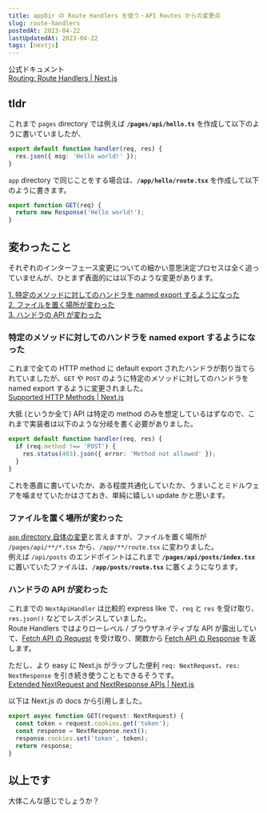 ```yaml
---
title: appDir の Route Handlers を使う・API Routes からの変更点
slug: route-handlers
postedAt: 2023-04-22
lastUpdatedAt: 2023-04-22
tags: [nextjs]
---
```


公式ドキュメント  
[Routing: Route Handlers | Next.js](https://beta.nextjs.org/docs/routing/route-handlers)

## tldr

これまで `pages` directory では例えば **`/pages/api/hello.ts`** を作成して以下のように書いていましたが、

```typescript
export default function handler(req, res) {
  res.json({ msg: 'Hello world!' });
}
```

`app` directory で同じことをする場合は、**`/app/hello/route.tsx`** を作成して以下のように書きます。

```typescript
export function GET(req) {
  return new Response('Hello world!');
}
```

## 変わったこと

それぞれのインターフェース変更についての細かい意思決定プロセスは全く追っていませんが、ひとまず表面的には以下のような変更があります。

[1. 特定のメソッドに対してのハンドラを named export するようになった](#特定のメソッドに対してのハンドラを-named-export-するようになった)  
[2. ファイルを置く場所が変わった](#ファイルを置く場所が変わった)  
[3. ハンドラの API が変わった](#ハンドラの-api-が変わった)

### 特定のメソッドに対してのハンドラを named export するようになった

これまで全ての HTTP method に default export されたハンドラが割り当てられていましたが、`GET` や `POST` のように特定のメソッドに対してのハンドラを named export するように変更されました。  
[Supported HTTP Methods | Next.js](https://beta.nextjs.org/docs/routing/route-handlers#supported-http-methods)

大抵 (というか全て) API は特定の method のみを想定しているはずなので、これまで実装者は以下のような分岐を書く必要がありました。

```typescript
export default function handler(req, res) {
  if (req.method !== 'POST') {
    res.status(403).json({ error: 'Method not allowed' });
  }
}
```

これを愚直に書いていたか、ある程度共通化していたか、うまいことミドルウェアを噛ませていたかはさておき、単純に嬉しい update かと思います。

### ファイルを置く場所が変わった

[`app` directory 自体の変更](https://beta.nextjs.org/docs/routing/fundamentals)と言えますが、ファイルを置く場所が `/pages/api/**/*.tsx` から、`/app/**/route.tsx` に変わりました。  
例えば `/api/posts` のエンドポイントはこれまで **`/pages/api/posts/index.tsx`** に置いていたファイルは、**`/app/posts/route.tsx`** に置くようになります。

### ハンドラの API が変わった

これまでの `NextApiHandler` は比較的 express like で、`req` と `res` を受け取り、`res.json()` などでレスポンスしていました。  
Route Handlers ではよりローレベル / ブラウザネイティブな API が露出していて、[Fetch API の Request](https://developer.mozilla.org/en-US/docs/Web/API/Request) を受け取り、関数から [Fetch API の Response](https://developer.mozilla.org/en-US/docs/Web/API/Response) を返します。

ただし、より easy に Next.js がラップした便利 `req: NextRequest`、`res: NextResponse` を引き続き使うこともできるそうです。  
[Extended NextRequest and NextResponse APIs | Next.js](https://beta.nextjs.org/docs/routing/route-handlers#extended-nextrequest-and-nextresponse-apis)

以下は Next.js の docs から引用しました。

```typescript
export async function GET(request: NextRequest) {
  const token = request.cookies.get('token');
  const response = NextResponse.next();
  response.cookies.set('token', token);
  return response;
}
```

## 以上です

大体こんな感じでしょうか？

